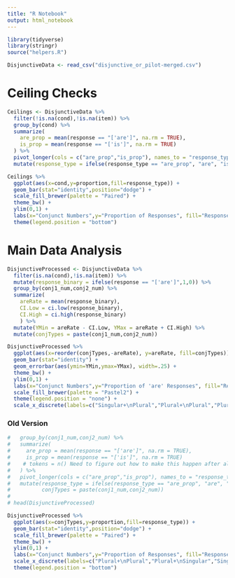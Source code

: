 ```yaml
---
title: "R Notebook"
output: html_notebook
---
```


```r
library(tidyverse)
library(stringr)
source("helpers.R")
```


```r
DisjunctiveData <- read_csv("disjunctive_or_pilot-merged.csv")
```

# Ceiling Checks

```r
Ceilings <- DisjunctiveData %>% 
  filter(!is.na(cond),!is.na(item)) %>% 
  group_by(cond) %>% 
  summarize(
    are_prop = mean(response == "['are']", na.rm = TRUE),
    is_prop = mean(response == "['is']", na.rm = TRUE)
  ) %>% 
  pivot_longer(cols = c("are_prop","is_prop"), names_to = "response_type", values_to = "proportion") %>%
  mutate(response_type = ifelse(response_type == "are_prop", "are", "is"))
```

```r
Ceilings %>% 
  ggplot(aes(x=cond,y=proportion,fill=response_type)) + 
  geom_bar(stat="identity",position="dodge") + 
  scale_fill_brewer(palette = "Paired") + 
  theme_bw() + 
  ylim(0,1) + 
  labs(x="Conjunct Numbers",y="Proportion of Responses", fill="Response Copula") + 
  theme(legend.position = "bottom")
```



# Main Data Analysis

```r
DisjunctiveProcessed <- DisjunctiveData %>% 
  filter(is.na(cond),!is.na(item)) %>% 
  mutate(response_binary = ifelse(response == "['are']",1,0)) %>% 
  group_by(conj1_num,conj2_num) %>% 
  summarize(
    areRate = mean(response_binary),
    CI.Low = ci.low(response_binary),
    CI.High = ci.high(response_binary)
    ) %>% 
  mutate(YMin = areRate - CI.Low, YMax = areRate + CI.High) %>% 
  mutate(conjTypes = paste(conj1_num,conj2_num))
```

```r
DisjunctiveProcessed %>% 
  ggplot(aes(x=reorder(conjTypes,-areRate), y=areRate, fill=conjTypes)) +
  geom_bar(stat="identity") + 
  geom_errorbar(aes(ymin=YMin,ymax=YMax), width=.25) + 
  theme_bw() + 
  ylim(0,1) + 
  labs(x="Conjunct Numbers",y="Proportion of 'are' Responses", fill="Response Copula") + 
  scale_fill_brewer(palette = "Pastel2") + 
  theme(legend.position = "none") + 
  scale_x_discrete(labels=c("Singular+\nPlural","Plural+\nPlural","Plural+\nSingular","Singular+\nSingular"))
```



### Old Version



```r
#   group_by(conj1_num,conj2_num) %>% 
#   summarize(
#     are_prop = mean(response == "['are']", na.rm = TRUE),
#     is_prop = mean(response == "['is']", na.rm = TRUE)
#    # tokens = n() Need to figure out how to make this happen after all the following 
#   ) %>% 
#   pivot_longer(cols = c("are_prop","is_prop"), names_to = "response_type", values_to = "proportion") %>%
#   mutate(response_type = ifelse(response_type == "are_prop", "are", "is"),
#          conjTypes = paste(conj1_num,conj2_num))
# 
# head(DisjunctiveProcessed)

DisjunctiveProcessed %>% 
  ggplot(aes(x=conjTypes,y=proportion,fill=response_type)) + 
  geom_bar(stat="identity",position="dodge") + 
  scale_fill_brewer(palette = "Paired") + 
  theme_bw() + 
  ylim(0,1) + 
  labs(x="Conjunct Numbers",y="Proportion of Responses", fill="Response Copula") + 
  scale_x_discrete(labels=c("Plural+\nPlural","Plural+\nSingular","Singular+\nPlural","Singular+\nSingular")) + 
  theme(legend.position = "bottom")
```

